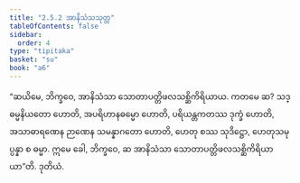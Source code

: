 ```yaml
---
title: "2.5.2 အာနိသံသသုတ္တ"
tableOfContents: false
sidebar:
  order: 4
type: "tipitaka"
basket: "su"
book: "a6"
---
```



<DynamicBreadcrumb />

<Division number="97" book="a6">

<Paragraph number="716" book="a6">
“ဆယိမေ, ဘိက္ခဝေ, အာနိသံသာ သောတာပတ္တိဖလသစ္ဆိကိရိယာယ. ကတမေ ဆ? သဒ္ဓမ္မနိယတော ဟောတိ, အပရိဟာနဓမ္မော ဟောတိ, ပရိယန္တကတဿ ဒုက္ခံ ဟောတိ, အသာဓာရဏေန ဉာဏေန သမန္နာဂတော ဟောတိ, ဟေတု စဿ သုဒိဋ္ဌော, ဟေတုသမုပ္ပန္နာ စ ဓမ္မာ. ဣမေ ခေါ, ဘိက္ခဝေ, ဆ အာနိသံသာ သောတာပတ္တိဖလသစ္ဆိကိရိယာယာ”တိ.

</Paragraph>
</Division>

<Paragraph number="717" type="center" book="a6">
ဒုတိယံ.
</Paragraph>